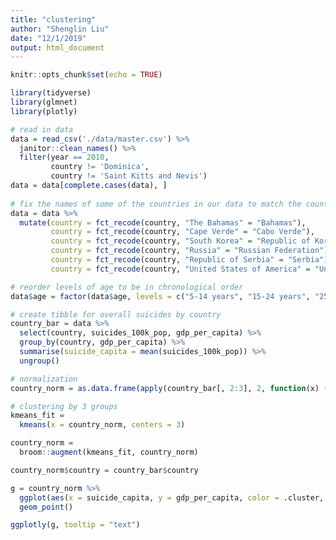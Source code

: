 ```yaml
---
title: "clustering"
author: "Shenglin Liu"
date: "12/1/2019"
output: html_document
---
```


```r
knitr::opts_chunk$set(echo = TRUE)
```

```r
library(tidyverse)
library(glmnet)
library(plotly)
```


```r
# read in data
data = read_csv('./data/master.csv') %>%
  janitor::clean_names() %>%
  filter(year == 2010,
         country != 'Dominica',
         country != 'Saint Kitts and Nevis')
data = data[complete.cases(data), ]
         
# fix the names of some of the countries in our data to match the country names used by our map later on so that they'll be interpreted and displayed 
data = data %>%
  mutate(country = fct_recode(country, "The Bahamas" = "Bahamas"),
         country = fct_recode(country, "Cape Verde" = "Cabo Verde"),
         country = fct_recode(country, "South Korea" = "Republic of Korea"),
         country = fct_recode(country, "Russia" = "Russian Federation"),
         country = fct_recode(country, "Republic of Serbia" = "Serbia"),
         country = fct_recode(country, "United States of America" = "United States"))

# reorder levels of age to be in chronological order 
data$age = factor(data$age, levels = c("5-14 years", "15-24 years", "25-34 years", "35-54 years", "55-74 years", "75+ years"))
```

```r
# create tibble for overall suicides by country
country_bar = data %>%
  select(country, suicides_100k_pop, gdp_per_capita) %>%
  group_by(country, gdp_per_capita) %>%
  summarise(suicide_capita = mean(suicides_100k_pop)) %>%
  ungroup()

# normalization
country_norm = as.data.frame(apply(country_bar[, 2:3], 2, function(x) (x - min(x))/(max(x)-min(x))))

# clustering by 3 groups
kmeans_fit =
  kmeans(x = country_norm, centers = 3)

country_norm =
  broom::augment(kmeans_fit, country_norm)

country_norm$country = country_bar$country

g = country_norm %>% 
  ggplot(aes(x = suicide_capita, y = gdp_per_capita, color = .cluster,  text = paste(country))) +
  geom_point()

ggplotly(g, tooltip = "text")
```